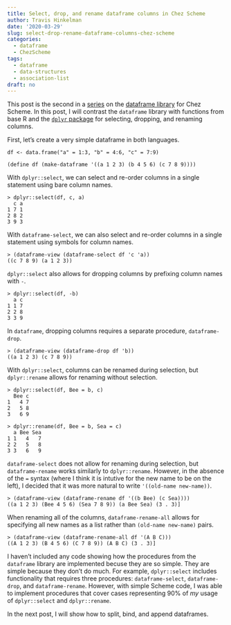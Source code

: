 ```yaml
---
title: Select, drop, and rename dataframe columns in Chez Scheme
author: Travis Hinkelman
date: '2020-03-29'
slug: select-drop-rename-dataframe-columns-chez-scheme
categories:
  - dataframe
  - ChezScheme
tags:
  - dataframe
  - data-structures
  - association-list
draft: no
---
```


This post is the second in a [series](/categories/dataframe/) on the [dataframe library](https://hinkelman.github.io/dataframe/) for Chez Scheme. In this post, I will contrast the `dataframe` library with functions from base R and the [`dplyr` package](https://dplyr.tidyverse.org) for selecting, dropping, and renaming columns.

First, let's create a very simple dataframe in both languages.

```
df <- data.frame("a" = 1:3, "b" = 4:6, "c" = 7:9)

(define df (make-dataframe '((a 1 2 3) (b 4 5 6) (c 7 8 9))))
```

With `dplyr::select`, we can select and re-order columns in a single statement using bare column names.

```
> dplyr::select(df, c, a)
  c a
1 7 1
2 8 2
3 9 3
```

With `dataframe-select`, we can also select and re-order columns in a single statement using symbols for column names.

```
> (dataframe-view (dataframe-select df 'c 'a))
((c 7 8 9) (a 1 2 3))
```

`dplyr::select` also allows for dropping columns by prefixing column names with `-`.

```
> dplyr::select(df, -b)
  a c
1 1 7
2 2 8
3 3 9
```

In `dataframe`, dropping columns requires a separate procedure, `dataframe-drop`.

```
> (dataframe-view (dataframe-drop df 'b))
((a 1 2 3) (c 7 8 9))
```

With `dplyr::select`, columns can be renamed during selection, but `dplyr::rename` allows for renaming without selection.

```
> dplyr::select(df, Bee = b, c)
  Bee c
1   4 7
2   5 8
3   6 9

> dplyr::rename(df, Bee = b, Sea = c)
  a Bee Sea
1 1   4   7
2 2   5   8
3 3   6   9
```

`dataframe-select` does not allow for renaming during selection, but `dataframe-rename` works similarly to `dplyr::rename`. However, in the absence of the `=` syntax (where I think it is intutive for the new name to be on the left), I decided that it was more natural to write `'((old-name new-name))`. 

```
> (dataframe-view (dataframe-rename df '((b Bee) (c Sea))))
((a 1 2 3) (Bee 4 5 6) (Sea 7 8 9)) (a Bee Sea) (3 . 3)]
```

When renaming all of the columns, `dataframe-rename-all` allows for specifying all new names as a list rather than `(old-name new-name)` pairs. 

```
> (dataframe-view (dataframe-rename-all df '(A B C)))
((A 1 2 3) (B 4 5 6) (C 7 8 9)) (A B C) (3 . 3)]
```

I haven't included any code showing how the procedures from the `dataframe` library are implemented becuse they are so simple. They are simple because they don't do much. For example, `dplyr::select` includes functionality that requires three procedures: `dataframe-select`, `dataframe-drop`, and `dataframe-rename`. However, with simple Scheme code, I was able to implement procedures that cover cases representing 90% of *my* usage of `dplyr::select` and `dplyr::rename`.

In the next post, I will show how to split, bind, and append dataframes. 
